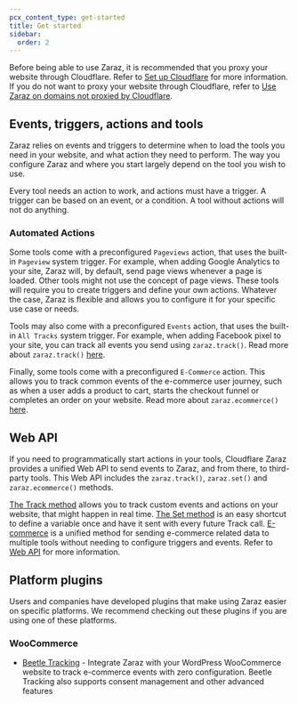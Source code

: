 ```yaml
---
pcx_content_type: get-started
title: Get started
sidebar:
  order: 2
---
```


Before being able to use Zaraz, it is recommended that you proxy your website through Cloudflare. Refer to [Set up Cloudflare](/fundamentals/setup/) for more information. If you do not want to proxy your website through Cloudflare, refer to [Use Zaraz on domains not proxied by Cloudflare](/zaraz/advanced/domains-not-proxied/).

## Events, triggers, actions and tools

Zaraz relies on events and triggers to determine when to load the tools you need in your website, and what action they need to perform. The way you configure Zaraz and where you start largely depend on the tool you wish to use.

Every tool needs an action to work, and actions must have a trigger. A trigger can be based on an event, or a condition. A tool without actions will not do anything.

### Automated Actions

Some tools come with a preconfigured `Pageviews` action, that uses the built-in `Pageview` system trigger.
For example, when adding Google Analytics to your site, Zaraz will, by default, send page views whenever a page is loaded. Other tools might not use the concept of page views. These tools will require you to create triggers and define your own actions. Whatever the case, Zaraz is flexible and allows you to configure it for your specific use case or needs.

Tools may also come with a preconfigured `Events` action, that uses the built-in `All Tracks` system trigger.
For example, when adding Facebook pixel to your site, you can track all events you send using `zaraz.track()`. Read more about `zaraz.track()` [here](/zaraz/web-api/track).

Finally, some tools come with a preconfigured `E-Commerce` action.
This allows you to track common events of the e-commerce user journey, such as when a user adds a product to cart, starts the checkout funnel or completes an order on your website.
Read more about `zaraz.ecommerce()` [here](/zaraz/web-api/ecommerce).

## ​Web API

If you need to programmatically start actions in your tools, Cloudflare Zaraz provides a unified Web API to send events to Zaraz, and from there, to third-party tools. This Web API includes the `zaraz.track()`, `zaraz.set()` and `zaraz.ecommerce()` methods.

[The Track method](/zaraz/web-api/track/) allows you to track custom events and actions on your website, that might happen in real time. [The Set method](/zaraz/web-api/set/) is an easy shortcut to define a variable once and have it sent with every future Track call. [E-commerce](/zaraz/web-api/ecommerce/) is a unified method for sending e-commerce related data to multiple tools without needing to configure triggers and events. Refer to [Web API](/zaraz/web-api/) for more information.

## Platform plugins

Users and companies have developed plugins that make using Zaraz easier on specific platforms. We recommend checking out these plugins if you are using one of these platforms.

### WooCommerce

- [Beetle Tracking](https://beetle-tracking.com/) - Integrate Zaraz with your WordPress WooCommerce website to track e-commerce events with zero configuration. Beetle Tracking also supports consent management and other advanced features
